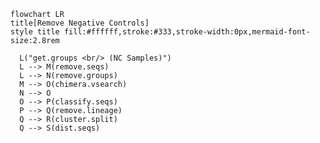 ```mermaid
flowchart LR
title[Remove Negative Controls]
style title fill:#ffffff,stroke:#333,stroke-width:0px,mermaid-font-size:2.8rem

  L("get.groups <br/> (NC Samples)")
  L --> M(remove.seqs)
  L --> N(remove.groups)
  M --> O(chimera.vsearch)
  N --> O
  O --> P(classify.seqs)
  P --> Q(remove.lineage)
  Q --> R(cluster.split)
  Q --> S(dist.seqs)
```
